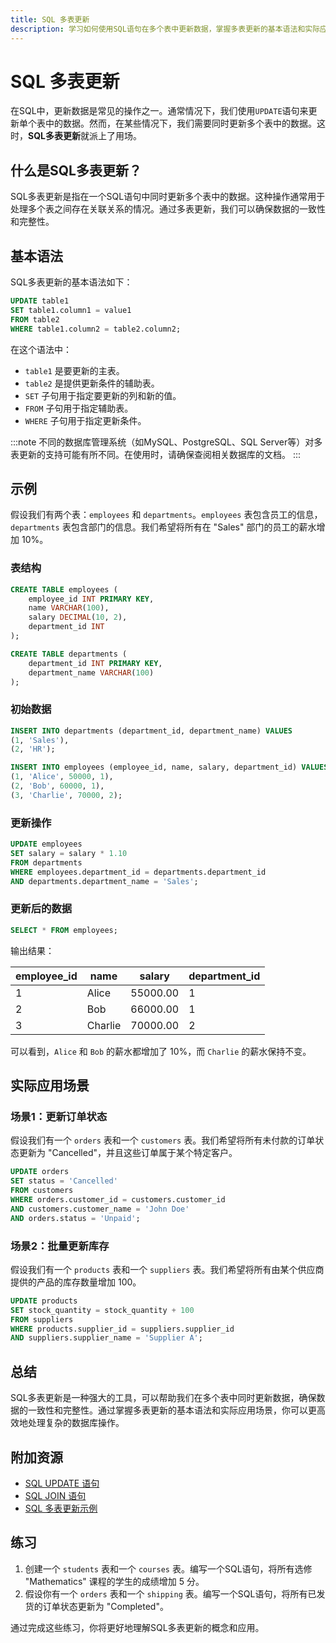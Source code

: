 ```yaml
---
title: SQL 多表更新
description: 学习如何使用SQL语句在多个表中更新数据，掌握多表更新的基本语法和实际应用场景。
---
```


# SQL 多表更新

在SQL中，更新数据是常见的操作之一。通常情况下，我们使用`UPDATE`语句来更新单个表中的数据。然而，在某些情况下，我们需要同时更新多个表中的数据。这时，**SQL多表更新**就派上了用场。

## 什么是SQL多表更新？

SQL多表更新是指在一个SQL语句中同时更新多个表中的数据。这种操作通常用于处理多个表之间存在关联关系的情况。通过多表更新，我们可以确保数据的一致性和完整性。

## 基本语法

SQL多表更新的基本语法如下：

```sql
UPDATE table1
SET table1.column1 = value1
FROM table2
WHERE table1.column2 = table2.column2;
```

在这个语法中：
- `table1` 是要更新的主表。
- `table2` 是提供更新条件的辅助表。
- `SET` 子句用于指定要更新的列和新的值。
- `FROM` 子句用于指定辅助表。
- `WHERE` 子句用于指定更新条件。

:::note
不同的数据库管理系统（如MySQL、PostgreSQL、SQL Server等）对多表更新的支持可能有所不同。在使用时，请确保查阅相关数据库的文档。
:::

## 示例

假设我们有两个表：`employees` 和 `departments`。`employees` 表包含员工的信息，`departments` 表包含部门的信息。我们希望将所有在 "Sales" 部门的员工的薪水增加 10%。

### 表结构

```sql
CREATE TABLE employees (
    employee_id INT PRIMARY KEY,
    name VARCHAR(100),
    salary DECIMAL(10, 2),
    department_id INT
);

CREATE TABLE departments (
    department_id INT PRIMARY KEY,
    department_name VARCHAR(100)
);
```

### 初始数据

```sql
INSERT INTO departments (department_id, department_name) VALUES
(1, 'Sales'),
(2, 'HR');

INSERT INTO employees (employee_id, name, salary, department_id) VALUES
(1, 'Alice', 50000, 1),
(2, 'Bob', 60000, 1),
(3, 'Charlie', 70000, 2);
```

### 更新操作

```sql
UPDATE employees
SET salary = salary * 1.10
FROM departments
WHERE employees.department_id = departments.department_id
AND departments.department_name = 'Sales';
```

### 更新后的数据

```sql
SELECT * FROM employees;
```

输出结果：

| employee_id | name    | salary  | department_id |
|-------------|---------|---------|---------------|
| 1           | Alice   | 55000.00| 1             |
| 2           | Bob     | 66000.00| 1             |
| 3           | Charlie | 70000.00| 2             |

可以看到，`Alice` 和 `Bob` 的薪水都增加了 10%，而 `Charlie` 的薪水保持不变。

## 实际应用场景

### 场景1：更新订单状态

假设我们有一个 `orders` 表和一个 `customers` 表。我们希望将所有未付款的订单状态更新为 "Cancelled"，并且这些订单属于某个特定客户。

```sql
UPDATE orders
SET status = 'Cancelled'
FROM customers
WHERE orders.customer_id = customers.customer_id
AND customers.customer_name = 'John Doe'
AND orders.status = 'Unpaid';
```

### 场景2：批量更新库存

假设我们有一个 `products` 表和一个 `suppliers` 表。我们希望将所有由某个供应商提供的产品的库存数量增加 100。

```sql
UPDATE products
SET stock_quantity = stock_quantity + 100
FROM suppliers
WHERE products.supplier_id = suppliers.supplier_id
AND suppliers.supplier_name = 'Supplier A';
```

## 总结

SQL多表更新是一种强大的工具，可以帮助我们在多个表中同时更新数据，确保数据的一致性和完整性。通过掌握多表更新的基本语法和实际应用场景，你可以更高效地处理复杂的数据库操作。

## 附加资源

- [SQL UPDATE 语句](https://www.w3schools.com/sql/sql_update.asp)
- [SQL JOIN 语句](https://www.w3schools.com/sql/sql_join.asp)
- [SQL 多表更新示例](https://www.sqlshack.com/sql-update-from-select-join-multiple-tables/)

## 练习

1. 创建一个 `students` 表和一个 `courses` 表。编写一个SQL语句，将所有选修 "Mathematics" 课程的学生的成绩增加 5 分。
2. 假设你有一个 `orders` 表和一个 `shipping` 表。编写一个SQL语句，将所有已发货的订单状态更新为 "Completed"。

通过完成这些练习，你将更好地理解SQL多表更新的概念和应用。